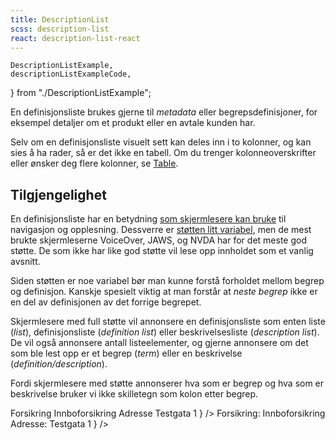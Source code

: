 ```yaml
---
title: DescriptionList
scss: description-list
react: description-list-react
---
```


    DescriptionListExample,
    descriptionListExampleCode,
} from "./DescriptionListExample";

<Ingress>
    En definisjonsliste brukes gjerne til <i>metadata</i> eller
    begrepsdefinisjoner, for eksempel detaljer om et produkt eller en avtale
    kunden har.
</Ingress>

<ComponentExample
    title="DescriptionList"
    component={DescriptionListExample}
    codeExample={descriptionListExampleCode}
/>

Selv om en definisjonsliste visuelt sett kan deles inn i to kolonner, og kan sies å ha rader, så er det ikke en tabell. Om du trenger kolonneoverskrifter eller ønsker deg flere kolonner, se [Table](/komponenter/table).

## Tilgjengelighet

En definisjonsliste har en betydning [som skjermlesere kan bruke](https://developer.mozilla.org/en-US/docs/Web/HTML/Element/dl#accessibility_concerns) til navigasjon og opplesning. Dessverre er [støtten litt variabel](https://a11ysupport.io/tech/html/dl_element), men de mest brukte skjermleserne VoiceOver, JAWS, og NVDA har for det meste god støtte. De som ikke har like god støtte vil lese opp innholdet som et vanlig avsnitt.

Siden støtten er noe variabel bør man kunne forstå forholdet mellom begrep og definisjon. Kanskje spesielt viktig at man forstår at _neste begrep_ ikke er en del av definisjonen av det forrige begrepet.

Skjermlesere med full støtte vil annonsere en definisjonsliste som enten liste (<i lang="en">list</i>), definisjonsliste (<i lang="en">definition list</i>) eller beskrivelsesliste (<i lang="en">description list</i>). De vil også annonsere antall listeelementer, og gjerne annonsere om det som ble lest opp er et begrep (<i lang="en">term</i>) eller en beskrivelse (<i lang="en">definition/description</i>).

Fordi skjermlesere med støtte annonserer hva som er begrep og hva som er beskrivelse bruker vi ikke skilletegn som kolon etter begrep.

<Grid>
    <DoDontExample
        type="do"
        description="La skjermleseren annonsere rollen uten ekstra støy"
        content={
            <DescriptionList className="jkl-body">
                <DescriptionTerm>Forsikring</DescriptionTerm>
                <DescriptionDetail>Innboforsikring</DescriptionDetail>
                <DescriptionTerm>Adresse</DescriptionTerm>
                <DescriptionDetail>Testgata 1</DescriptionDetail>
            </DescriptionList>
        }
    />
    <DoDontExample
        type="dont"
        description="Skilletegn blir lest opp i tillegg til elementets rolle"
        content={
            <DescriptionList className="jkl-body">
                <DescriptionTerm>Forsikring:</DescriptionTerm>
                <DescriptionDetail>Innboforsikring</DescriptionDetail>
                <DescriptionTerm>Adresse:</DescriptionTerm>
                <DescriptionDetail>Testgata 1</DescriptionDetail>
            </DescriptionList>
        }
    />
</Grid>
